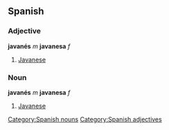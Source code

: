 == Spanish == 
=== Adjective === 
'''javanés''' ''m'' '''javanesa''' ''f''
# [[Javanese]]
 
=== Noun === 
'''javanés''' ''m'' '''javanesa''' ''f''
# [[Javanese]]

[[Category:Spanish nouns]]
[[Category:Spanish adjectives]]